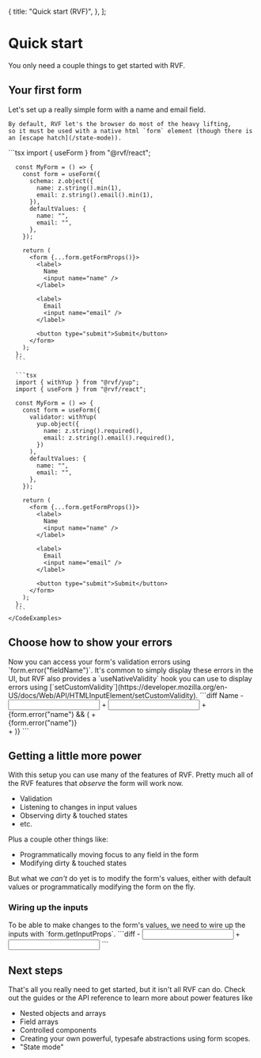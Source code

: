   {
    title: "Quick start (RVF)",
  },
];

# Quick start

You only need a couple things to get started with RVF.

## Your first form

<Row>
  <Col>
    Let's set up a really simple form with a name and email field.

    By default, RVF let's the browser do most of the heavy lifting,
    so it must be used with a native html `form` element (though there is an [escape hatch](/state-mode)).

  </Col>
  <Col>
    <CodeExamples title="Simple form" tabs={["Any Standard Schema compatible library", "Yup"]}>
      ```tsx
      import { useForm } from "@rvf/react";

      const MyForm = () => {
        const form = useForm({
          schema: z.object({
            name: z.string().min(1),
            email: z.string().email().min(1),
          }),
          defaultValues: {
            name: "",
            email: "",
          },
        });

        return (
          <form {...form.getFormProps()}>
            <label>
              Name
              <input name="name" />
            </label>

            <label>
              Email
              <input name="email" />
            </label>

            <button type="submit">Submit</button>
          </form>
        );
      };
      ```

      ```tsx
      import { withYup } from "@rvf/yup";
      import { useForm } from "@rvf/react";

      const MyForm = () => {
        const form = useForm({
          validator: withYup(
            yup.object({
              name: z.string().required(),
              email: z.string().email().required(),
            })
          ),
          defaultValues: {
            name: "",
            email: "",
          },
        });

        return (
          <form {...form.getFormProps()}>
            <label>
              Name
              <input name="name" />
            </label>

            <label>
              Email
              <input name="email" />
            </label>

            <button type="submit">Submit</button>
          </form>
        );
      };
      ```
    </CodeExamples>
  </Col>
</Row>

## Choose how to show your errors

<Row>
  <Col>
    Now you can access your form's validation errors using `form.error("fieldName")`.
    It's common to simply display these errors in the UI, but RVF also provides a
    `useNativeValidity` hook you can use to display errors using [`setCustomValidity`](https://developer.mozilla.org/en-US/docs/Web/API/HTMLInputElement/setCustomValidity).
  </Col>
  <Col>
    ```diff
      <label>
        Name
    -   <input name="name" />
    +   <input name="name" aria-describedby="name-error" />
      </label>
    + {form.error("name") && (
    +   <div id="name-error">{form.error("name")}</div>
    + )}
    ```
  </Col>
</Row>

## Getting a little more power

With this setup you can use many of the features of RVF.
Pretty much all of the RVF features that _observe_ the form will work now.

- Validation
- Listening to changes in input values
- Observing dirty & touched states
- etc.

Plus a couple other things like:

- Programmatically moving focus to any field in the form
- Modifying dirty & touched states

But what we _can't_ do yet is to modify the form's values,
either with default values or programmatically modifying the form on the fly.

### Wiring up the inputs

<Row>
  <Col>
    To be able to make changes to the form's values, we need to wire up the inputs
    with `form.getInputProps`.
  </Col>
  <Col>
    ```diff
    -   <input name="name" aria-describedby="name-error" />
    +   <input
    +     {...form.getInputProps("name")}
    +     aria-describedby="name-error"
    +   />
    ```
  </Col>
</Row>

## Next steps

That's all you really need to get started, but it isn't all RVF can do.
Check out the guides or the API reference to learn more about power features like

- Nested objects and arrays
- Field arrays
- Controlled components
- Creating your own powerful, typesafe abstractions using form scopes.
- "State mode"
